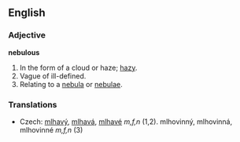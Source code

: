 ==English==

===Adjective===
'''nebulous'''
# In the form of a cloud or haze; [[hazy]].
# Vague of ill-defined.
# Relating to a [[nebula]] or [[nebulae]].

===Translations===
*Czech: [[mlhavý]], [[mlhavá]], [[mlhavé]] ''m,f,n'' (1,2). mlhovinný, mlhovinná, mlhovinné ''m,f,n'' (3)